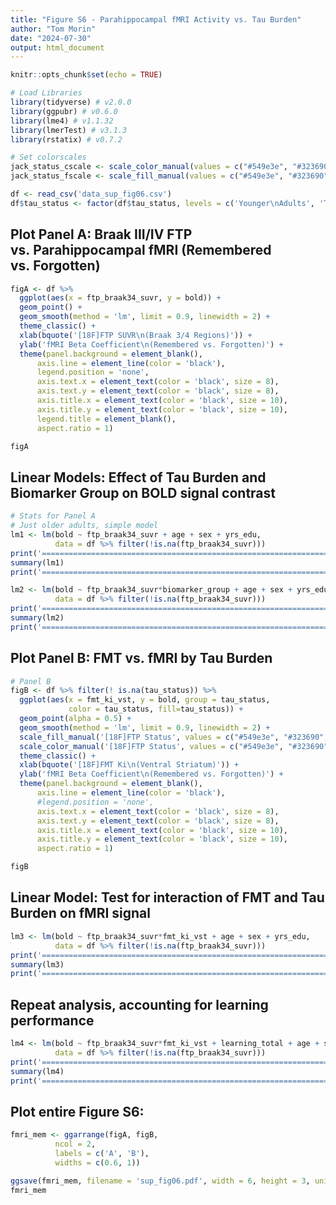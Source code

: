 ```yaml
---
title: "Figure S6 - Parahippocampal fMRI Activity vs. Tau Burden"
author: "Tom Morin"
date: "2024-07-30"
output: html_document
---
```


```r
knitr::opts_chunk$set(echo = TRUE)

# Load Libraries
library(tidyverse) # v2.0.0
library(ggpubr) # v0.6.0
library(lme4) # v1.1.32
library(lmerTest) # v3.1.3
library(rstatix) # v0.7.2

# Set colorscales
jack_status_cscale <- scale_color_manual(values = c("#549e3e", "#323690", "#B6357B"))
jack_status_fscale <- scale_fill_manual(values = c("#549e3e", "#323690", "#B6357B"))

df <- read_csv('data_sup_fig06.csv')
df$tau_status <- factor(df$tau_status, levels = c('Younger\nAdults', 'Tau-', 'Tau+'))
```

## Plot Panel A: Braak III/IV FTP vs. Parahippocampal fMRI (Remembered vs. Forgotten)
```r
figA <- df %>%
  ggplot(aes(x = ftp_braak34_suvr, y = bold)) +
  geom_point() +
  geom_smooth(method = 'lm', limit = 0.9, linewidth = 2) +
  theme_classic() +
  xlab(bquote('[18F]FTP SUVR\n(Braak 3/4 Regions)')) +
  ylab('fMRI Beta Coefficient\n(Remembered vs. Forgotten)') +
  theme(panel.background = element_blank(),
      axis.line = element_line(color = 'black'),
      legend.position = 'none', 
      axis.text.x = element_text(color = 'black', size = 8),
      axis.text.y = element_text(color = 'black', size = 8),
      axis.title.x = element_text(color = 'black', size = 10),
      axis.title.y = element_text(color = 'black', size = 10),
      legend.title = element_blank(),
      aspect.ratio = 1)

figA
```

## Linear Models: Effect of Tau Burden and Biomarker Group on BOLD signal contrast
```r
# Stats for Panel A
# Just older adults, simple model
lm1 <- lm(bold ~ ftp_braak34_suvr + age + sex + yrs_edu, 
          data = df %>% filter(!is.na(ftp_braak34_suvr)))
print('==========================================================================')
summary(lm1)
print('==========================================================================')

lm2 <- lm(bold ~ ftp_braak34_suvr*biomarker_group + age + sex + yrs_edu, 
          data = df %>% filter(!is.na(ftp_braak34_suvr)))
print('==========================================================================')
summary(lm2)
print('==========================================================================')
```

## Plot Panel B: FMT vs. fMRI by Tau Burden
```r
# Panel B
figB <- df %>% filter(! is.na(tau_status)) %>%
  ggplot(aes(x = fmt_ki_vst, y = bold, group = tau_status, 
             color = tau_status, fill=tau_status)) +
  geom_point(alpha = 0.5) +
  geom_smooth(method = 'lm', limit = 0.9, linewidth = 2) +
  scale_fill_manual('[18F]FTP Status', values = c("#549e3e", "#323690", "#B6357B")) +
  scale_color_manual('[18F]FTP Status', values = c("#549e3e", "#323690", "#B6357B")) +
  theme_classic() +
  xlab(bquote('[18F]FMT Ki\n(Ventral Striatum)')) +
  ylab('fMRI Beta Coefficient\n(Remembered vs. Forgotten)') +
  theme(panel.background = element_blank(),
      axis.line = element_line(color = 'black'),
      #legend.position = 'none', 
      axis.text.x = element_text(color = 'black', size = 8),
      axis.text.y = element_text(color = 'black', size = 8),
      axis.title.x = element_text(color = 'black', size = 10),
      axis.title.y = element_text(color = 'black', size = 10),
      aspect.ratio = 1)

figB
```

## Linear Model: Test for interaction of FMT and Tau Burden on fMRI signal
```r
lm3 <- lm(bold ~ ftp_braak34_suvr*fmt_ki_vst + age + sex + yrs_edu, 
          data = df %>% filter(!is.na(ftp_braak34_suvr)))
print('==========================================================================')
summary(lm3)
print('==========================================================================')
```

## Repeat analysis, accounting for learning performance
```r
lm4 <- lm(bold ~ ftp_braak34_suvr*fmt_ki_vst + learning_total + age + sex + yrs_edu, 
          data = df %>% filter(!is.na(ftp_braak34_suvr)))
print('==========================================================================')
summary(lm4)
print('==========================================================================')
```

## Plot entire Figure S6:
```r
fmri_mem <- ggarrange(figA, figB, 
          ncol = 2, 
          labels = c('A', 'B'),
          widths = c(0.6, 1))

ggsave(fmri_mem, filename = 'sup_fig06.pdf', width = 6, height = 3, units = 'in')
fmri_mem
```
